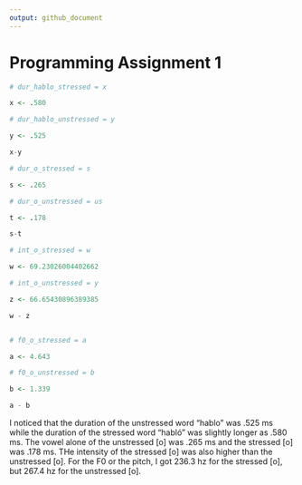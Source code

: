 ```yaml
---
output: github_document
---
```


# Programming Assignment 1

```r

# dur_hablo_stressed = x

x <- .580

# dur_hablo_unstressed = y

y <- .525

x-y

# dur_o_stressed = s

s <- .265

# dur_o_unstressed = us

t <- .178

s-t

# int_o_stressed = w

w <- 69.23026004402662

# int_o_unstressed = y

z <- 66.65430896389385

w - z


# f0_o_stressed = a 

a <- 4.643 

# f0_o_unstressed = b

b <- 1.339

a - b
```

I noticed that the duration of the unstressed word "hablo" was .525 ms while the duration of the stressed word "habló" was slightly longer as .580 ms. The vowel alone of the unstressed [o] was .265 ms and the stressed [o] was .178 ms. THe intensity of the stressed [o] was also higher than the unstressed [o]. For the F0 or the pitch, I got 236.3 hz for the stressed [o], but 267.4 hz for the unstressed [o]. 